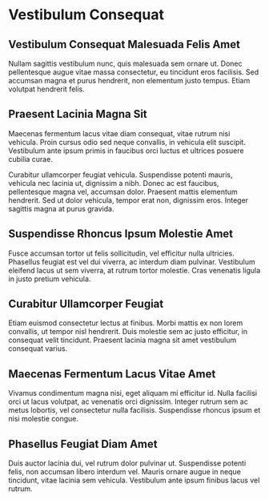 # Vestibulum Consequat

## Vestibulum Consequat Malesuada Felis Amet

Nullam sagittis vestibulum nunc, quis malesuada sem ornare ut. Donec pellentesque augue vitae massa consectetur, eu tincidunt eros facilisis. Sed accumsan magna et purus hendrerit, non elementum justo tempus. Etiam volutpat hendrerit felis.

## Praesent Lacinia Magna Sit

Maecenas fermentum lacus vitae diam consequat, vitae rutrum nisi vehicula. Proin cursus odio sed neque convallis, in vehicula elit suscipit. Vestibulum ante ipsum primis in faucibus orci luctus et ultrices posuere cubilia curae.

Curabitur ullamcorper feugiat vehicula. Suspendisse potenti mauris, vehicula nec lacinia ut, dignissim a nibh. Donec ac est faucibus, pellentesque magna vel, accumsan dolor. Praesent mattis elementum hendrerit. Sed ut dolor vehicula, tempor erat non, dignissim eros. Integer sagittis magna at purus gravida.

## Suspendisse Rhoncus Ipsum Molestie Amet

Fusce accumsan tortor ut felis sollicitudin, vel efficitur nulla ultricies. Phasellus feugiat est vel dui viverra, ac interdum diam pulvinar. Vestibulum eleifend lacus ut sem viverra, at rutrum tortor molestie. Cras venenatis ligula in justo pretium vehicula.

## Curabitur Ullamcorper Feugiat

Etiam euismod consectetur lectus at finibus. Morbi mattis ex non lorem convallis, ut tempor nisl hendrerit. Duis molestie sem ac justo efficitur, in consequat velit tincidunt. Praesent lacinia magna sit amet vestibulum consequat varius.

## Maecenas Fermentum Lacus Vitae Amet

Vivamus condimentum magna nisi, eget aliquam mi efficitur id. Nulla facilisi orci ut lacus volutpat, ac venenatis orci dignissim. Integer rutrum sem ac metus lobortis, vel consectetur nulla facilisis. Suspendisse rhoncus ipsum et nisi molestie congue.

## Phasellus Feugiat Diam Amet

Duis auctor lacinia dui, vel rutrum dolor pulvinar ut. Suspendisse potenti felis, non accumsan libero interdum vel. Mauris ornare augue in neque tincidunt, vitae lacinia sem vehicula. Vestibulum ante ipsum finibus lacus vel rutrum.
